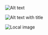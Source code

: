 ![Alt text](https://github.com/evanbacon.png)

![Alt text with title](https://github.com/evanbacon.png "Title")

![Local image](../header.jpg)
